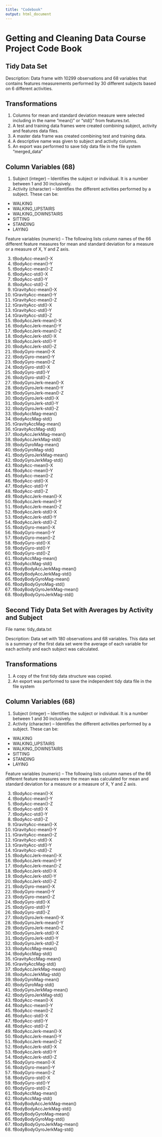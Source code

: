 ```yaml
---
title: "Codebook"
output: html_document
---
```


Getting and Cleaning Data Course Project Code Book
========================================================

Tidy Data Set
-------------------------------------------------------
Description: Data frame with 10299 observations and 68 variables that contains features measurements performed by 
30 different subjects based on 6 different activities.

## Transformations
1. Columns for mean and standard deviation measure were selected including in the name "mean()" or "std()" from
features.txt.
2. A test and training data frames were created combining subject, activity and features data files.
3. A master data frame was created combining test and training data.
4. A descriptive name was given to subject and activity columns.
5. An export was performed to save tidy data file in the file system "merged_data"

## Column Variables (68)
1.  Subject (integer) – Identifies the subject or individual. It is a number between 1 and 30 inclusively.
2.  Activity (character) – Identifies the different activities performed by a subject.  These can be:

* WALKING
* WALKING_UPSTAIRS
* WALKING_DOWNSTAIRS
* SITTING
* STANDING
* LAYING

Feature variables (numeric) – The following lists column names of the 66 different feature measures for mean and standard deviation for a measure or a measure of X, Y and Z axis.

3.	tBodyAcc-mean()-X          
4.	tBodyAcc-mean()-Y
5.	tBodyAcc-mean()-Z
6.	tBodyAcc-std()-X           
7.	tBodyAcc-std()-Y
8.	tBodyAcc-std()-Z
9.	tGravityAcc-mean()-X       
10.	tGravityAcc-mean()-Y
11.	tGravityAcc-mean()-Z
12.	tGravityAcc-std()-X        
13.	tGravityAcc-std()-Y
14.	tGravityAcc-std()-Z         
15.	tBodyAccJerk-mean()-X      
16.	tBodyAccJerk-mean()-Y       
17.	tBodyAccJerk-mean()-Z       
18.	tBodyAccJerk-std()-X       
19.	tBodyAccJerk-std()-Y        
20.	tBodyAccJerk-std()-Z        
21.	tBodyGyro-mean()-X         
22.	tBodyGyro-mean()-Y          
23.	tBodyGyro-mean()-Z          
24.	tBodyGyro-std()-X          
25.	tBodyGyro-std()-Y           
26.	tBodyGyro-std()-Z           
27.	tBodyGyroJerk-mean()-X     
28.	tBodyGyroJerk-mean()-Y      
29.	tBodyGyroJerk-mean()-Z      
30.	tBodyGyroJerk-std()-X      
31.	tBodyGyroJerk-std()-Y       
32.	tBodyGyroJerk-std()-Z       
33.	tBodyAccMag-mean()         
34.	tBodyAccMag-std()           
35.	tGravityAccMag-mean()       
36.	tGravityAccMag-std()       
37.	tBodyAccJerkMag-mean()      
38.	tBodyAccJerkMag-std()       
39.	tBodyGyroMag-mean()        
40.	tBodyGyroMag-std()          
41.	tBodyGyroJerkMag-mean()     
42.	tBodyGyroJerkMag-std()     
43.	fBodyAcc-mean()-X           
44.	fBodyAcc-mean()-Y           
45.	fBodyAcc-mean()-Z          
46.	fBodyAcc-std()-X            
47.	fBodyAcc-std()-Y            
48.	fBodyAcc-std()-Z           
49.	fBodyAccJerk-mean()-X       
50.	fBodyAccJerk-mean()-Y       
51.	fBodyAccJerk-mean()-Z      
52.	fBodyAccJerk-std()-X        
53.	fBodyAccJerk-std()-Y        
54.	fBodyAccJerk-std()-Z       
55.	fBodyGyro-mean()-X          
56.	fBodyGyro-mean()-Y          
57.	fBodyGyro-mean()-Z         
58.	fBodyGyro-std()-X           
59.	fBodyGyro-std()-Y           
60.	fBodyGyro-std()-Z          
61.	fBodyAccMag-mean()          
62.	fBodyAccMag-std()           
63.	fBodyBodyAccJerkMag-mean() 
64.	fBodyBodyAccJerkMag-std()   
65.	fBodyBodyGyroMag-mean()     
66.	fBodyBodyGyroMag-std()     
67.	fBodyBodyGyroJerkMag-mean() 
68.	fBodyBodyGyroJerkMag-std()


Second Tidy Data Set with Averages by Activity and Subject
-------------------------------------------------------

File name: tidy_data.txt  

Description: Data set with 180 observations and 68 variables. This data set is a summary of the first data set were the average of each variable for each activity and each subject was calculated.

## Transformations
1. A copy of the first tidy data structure was copied.
2. An export was performed to save the independent tidy data file in the file system

## Column Variables (68)
1.  Subject (integer) – Identifies the subject or individual. It is a number between 1 and 30 inclusively.
2.  Activity (character) – Identifies the different activities performed by a subject.  These can be:

* WALKING
* WALKING_UPSTAIRS
* WALKING_DOWNSTAIRS
* SITTING
* STANDING
* LAYING

Feature variables (numeric) – The following lists column names of the 66 different feature measures were the mean was calculated for mean and standard deviation for a measure or a measure of X, Y and Z axis.

3.	tBodyAcc-mean()-X          
4.	tBodyAcc-mean()-Y
5.	tBodyAcc-mean()-Z
6.	tBodyAcc-std()-X           
7.	tBodyAcc-std()-Y
8.	tBodyAcc-std()-Z
9.	tGravityAcc-mean()-X       
10.	tGravityAcc-mean()-Y
11.	tGravityAcc-mean()-Z
12.	tGravityAcc-std()-X        
13.	tGravityAcc-std()-Y
14.	tGravityAcc-std()-Z         
15.	tBodyAccJerk-mean()-X      
16.	tBodyAccJerk-mean()-Y       
17.	tBodyAccJerk-mean()-Z       
18.	tBodyAccJerk-std()-X       
19.	tBodyAccJerk-std()-Y        
20.	tBodyAccJerk-std()-Z        
21.	tBodyGyro-mean()-X         
22.	tBodyGyro-mean()-Y          
23.	tBodyGyro-mean()-Z          
24.	tBodyGyro-std()-X          
25.	tBodyGyro-std()-Y           
26.	tBodyGyro-std()-Z           
27.	tBodyGyroJerk-mean()-X     
28.	tBodyGyroJerk-mean()-Y      
29.	tBodyGyroJerk-mean()-Z      
30.	tBodyGyroJerk-std()-X      
31.	tBodyGyroJerk-std()-Y       
32.	tBodyGyroJerk-std()-Z       
33.	tBodyAccMag-mean()         
34.	tBodyAccMag-std()           
35.	tGravityAccMag-mean()       
36.	tGravityAccMag-std()       
37.	tBodyAccJerkMag-mean()      
38.	tBodyAccJerkMag-std()       
39.	tBodyGyroMag-mean()        
40.	tBodyGyroMag-std()          
41.	tBodyGyroJerkMag-mean()     
42.	tBodyGyroJerkMag-std()     
43.	fBodyAcc-mean()-X           
44.	fBodyAcc-mean()-Y           
45.	fBodyAcc-mean()-Z          
46.	fBodyAcc-std()-X            
47.	fBodyAcc-std()-Y            
48.	fBodyAcc-std()-Z           
49.	fBodyAccJerk-mean()-X       
50.	fBodyAccJerk-mean()-Y       
51.	fBodyAccJerk-mean()-Z      
52.	fBodyAccJerk-std()-X        
53.	fBodyAccJerk-std()-Y        
54.	fBodyAccJerk-std()-Z       
55.	fBodyGyro-mean()-X          
56.	fBodyGyro-mean()-Y          
57.	fBodyGyro-mean()-Z         
58.	fBodyGyro-std()-X           
59.	fBodyGyro-std()-Y           
60.	fBodyGyro-std()-Z          
61.	fBodyAccMag-mean()          
62.	fBodyAccMag-std()           
63.	fBodyBodyAccJerkMag-mean() 
64.	fBodyBodyAccJerkMag-std()   
65.	fBodyBodyGyroMag-mean()     
66.	fBodyBodyGyroMag-std()     
67.	fBodyBodyGyroJerkMag-mean() 
68. fBodyBodyGyroJerkMag-std()